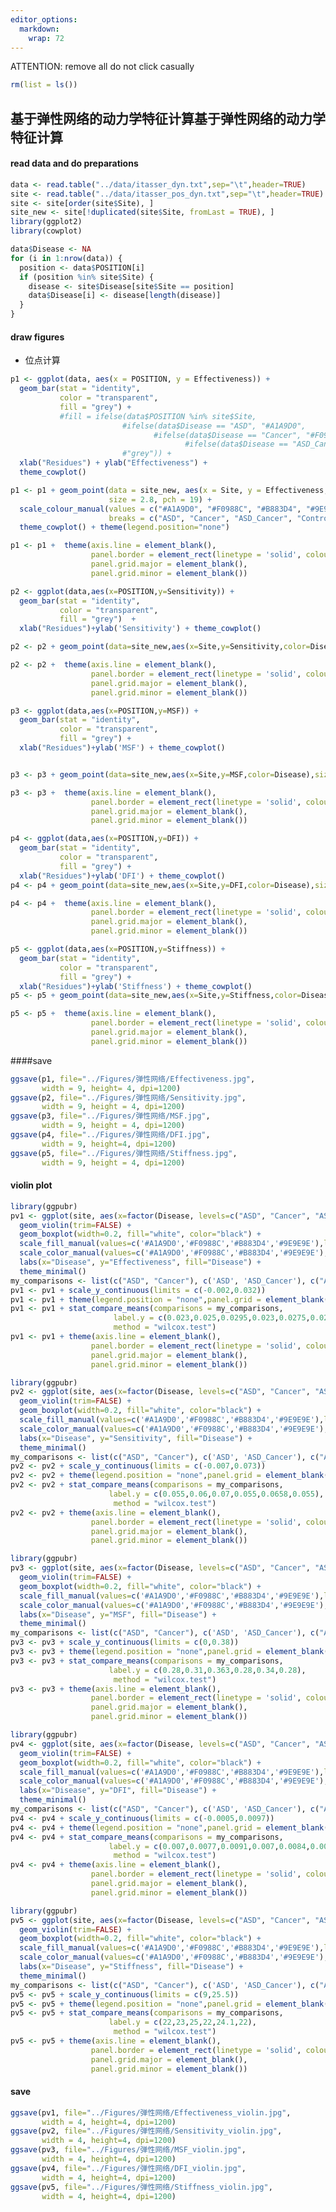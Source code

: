 ---
editor_options: 
  markdown: 
    wrap: 72
---

ATTENTION: remove all
do not click casually
```{r}
rm(list = ls())
```

## 基于弹性网络的动力学特征计算基于弹性网络的动力学特征计算

#### read data and do preparations
```{r}
data <- read.table("../data/itasser_dyn.txt",sep="\t",header=TRUE)
site <- read.table("../data/itasser_pos_dyn.txt",sep="\t",header=TRUE) 
site <- site[order(site$Site), ]
site_new <- site[!duplicated(site$Site, fromLast = TRUE), ]
library(ggplot2)
library(cowplot) 
```

```{r}
data$Disease <- NA
for (i in 1:nrow(data)) {
  position <- data$POSITION[i]
  if (position %in% site$Site) {
    disease <- site$Disease[site$Site == position]
    data$Disease[i] <- disease[length(disease)]
  }
}
```

#### draw figures

- 位点计算
```{r}
p1 <- ggplot(data, aes(x = POSITION, y = Effectiveness)) + 
  geom_bar(stat = "identity", 
           color = "transparent",
           fill = "grey") +
           #fill = ifelse(data$POSITION %in% site$Site, 
                         #ifelse(data$Disease == "ASD", "#A1A9D0",
                                #ifelse(data$Disease == "Cancer", "#F0988C",
                                       #ifelse(data$Disease == "ASD_Cancer", "#B883D4", "#9E9E9E"))),
                         #"grey")) +
  xlab("Residues") + ylab("Effectiveness") + 
  theme_cowplot()

p1 <- p1 + geom_point(data = site_new, aes(x = Site, y = Effectiveness, color = Disease), 
                      size = 2.8, pch = 19) + 
  scale_colour_manual(values = c("#A1A9D0", "#F0988C", "#B883D4", "#9E9E9E"), 
                      breaks = c("ASD", "Cancer", "ASD_Cancer", "Control")) + 
  theme_cowplot() + theme(legend.position="none")

p1 <- p1 +  theme(axis.line = element_blank(),
                  panel.border = element_rect(linetype = 'solid', colour = 'black',fill = NA,size = 0.7),
                  panel.grid.major = element_blank(),
                  panel.grid.minor = element_blank())

```

```{r}
p2 <- ggplot(data,aes(x=POSITION,y=Sensitivity)) + 
  geom_bar(stat = "identity", 
           color = "transparent", 
           fill = "grey")  +
  xlab("Residues")+ylab('Sensitivity') + theme_cowplot()

p2 <- p2 + geom_point(data=site_new,aes(x=Site,y=Sensitivity,color=Disease),size=2.8,pch=19) + scale_colour_manual(values=c('#A1A9D0','#F0988C','#B883D4','#9E9E9E'),breaks = c("ASD", "Cancer", "ASD_Cancer", "Control"))+ theme_cowplot() +  theme(legend.position="none")

p2 <- p2 +  theme(axis.line = element_blank(),
                  panel.border = element_rect(linetype = 'solid', colour = 'black',fill = NA,size = 0.7),
                  panel.grid.major = element_blank(),
                  panel.grid.minor = element_blank())
```

```{r}
p3 <- ggplot(data,aes(x=POSITION,y=MSF)) + 
  geom_bar(stat = "identity", 
           color = "transparent", 
           fill = "grey") +
  xlab("Residues")+ylab('MSF') + theme_cowplot()


p3 <- p3 + geom_point(data=site_new,aes(x=Site,y=MSF,color=Disease),size=2.8,pch=19) + scale_colour_manual(values=c('#A1A9D0','#F0988C','#B883D4','#9E9E9E'),breaks = c("ASD", "Cancer", "ASD_Cancer", "Control"))+ theme_cowplot() + theme(legend.position="none")+ theme(legend.position="none")

p3 <- p3 +  theme(axis.line = element_blank(),
                  panel.border = element_rect(linetype = 'solid', colour = 'black',fill = NA,size = 0.7),
                  panel.grid.major = element_blank(),
                  panel.grid.minor = element_blank())
```

```{r}
p4 <- ggplot(data,aes(x=POSITION,y=DFI)) + 
  geom_bar(stat = "identity", 
           color = "transparent", 
           fill = "grey") +
  xlab("Residues")+ylab('DFI') + theme_cowplot()
p4 <- p4 + geom_point(data=site_new,aes(x=Site,y=DFI,color=Disease),size=2.8,pch=19) + scale_colour_manual(values=c('#A1A9D0','#F0988C','#B883D4','#9E9E9E'),breaks = c("ASD", "Cancer", "ASD_Cancer", "Control"))+ theme_cowplot()+ theme(legend.position="none")

p4 <- p4 +  theme(axis.line = element_blank(),
                  panel.border = element_rect(linetype = 'solid', colour = 'black',fill = NA,size = 0.7),
                  panel.grid.major = element_blank(),
                  panel.grid.minor = element_blank())
```

```{r}
p5 <- ggplot(data,aes(x=POSITION,y=Stiffness)) + 
  geom_bar(stat = "identity", 
           color = "transparent", 
           fill = "grey") +
  xlab("Residues")+ylab('Stiffness') + theme_cowplot()
p5 <- p5 + geom_point(data=site_new,aes(x=Site,y=Stiffness,color=Disease),size=2.8,pch=19) + scale_colour_manual(values=c('#A1A9D0','#F0988C','#B883D4','#9E9E9E'),breaks = c("ASD", "Cancer", "ASD_Cancer", "Control"))+ theme_cowplot()+ theme(legend.position="none")

p5 <- p5 +  theme(axis.line = element_blank(),
                  panel.border = element_rect(linetype = 'solid', colour = 'black',fill = NA,size = 0.7),
                  panel.grid.major = element_blank(),
                  panel.grid.minor = element_blank())
```

####save
```{r}
ggsave(p1, file="../Figures/弹性网络/Effectiveness.jpg", 
       width = 9, height= 4, dpi=1200)
ggsave(p2, file="../Figures/弹性网络/Sensitivity.jpg", 
       width = 9, height = 4, dpi=1200)
ggsave(p3, file="../Figures/弹性网络/MSF.jpg", 
       width = 9, height = 4, dpi=1200)
ggsave(p4, file="../Figures/弹性网络/DFI.jpg", 
       width = 9, height=4, dpi=1200)
ggsave(p5, file="../Figures/弹性网络/Stiffness.jpg", 
       width = 9, height = 4, dpi=1200)
```

#### violin plot
```{r}
library(ggpubr)
pv1 <- ggplot(site, aes(x=factor(Disease, levels=c("ASD", "Cancer", "ASD_Cancer", "Control")), y=Effectiveness, fill = Disease, color = Disease)) +
  geom_violin(trim=FALSE) +
  geom_boxplot(width=0.2, fill="white", color="black") +
  scale_fill_manual(values=c('#A1A9D0','#F0988C','#B883D4','#9E9E9E'),limits=c("ASD", "Cancer", 'ASD_Cancer', 'Control')) +
  scale_color_manual(values=c('#A1A9D0','#F0988C','#B883D4','#9E9E9E'),limits=c("ASD", "Cancer", 'ASD_Cancer', 'Control')) +
  labs(x="Disease", y="Effectiveness", fill="Disease") +
  theme_minimal()
my_comparisons <- list(c("ASD", "Cancer"), c('ASD', 'ASD_Cancer'), c("ASD", "Control"), c( 'Cancer','ASD_Cancer'), c('Cancer', 'Control'), c('ASD_Cancer','Control'))
pv1 <- pv1 + scale_y_continuous(limits = c(-0.002,0.032))
pv1 <- pv1 + theme(legend.position = "none",panel.grid = element_blank())
pv1 <- pv1 + stat_compare_means(comparisons = my_comparisons,
                       label.y = c(0.023,0.025,0.0295,0.023,0.0275,0.023),
                       method = "wilcox.test")
pv1 <- pv1 + theme(axis.line = element_blank(),
                  panel.border = element_rect(linetype = 'solid', colour = 'black',fill = NA,size = 0.7),
                  panel.grid.major = element_blank(),
                  panel.grid.minor = element_blank())
```

```{r}
library(ggpubr)
pv2 <- ggplot(site, aes(x=factor(Disease, levels=c("ASD", "Cancer", "ASD_Cancer", "Control")), y = Sensitivity, fill = Disease, color = Disease)) +
  geom_violin(trim=FALSE) +
  geom_boxplot(width=0.2, fill="white", color="black") +
  scale_fill_manual(values=c('#A1A9D0','#F0988C','#B883D4','#9E9E9E'),limits=c("ASD", "Cancer", 'ASD_Cancer', 'Control')) +
  scale_color_manual(values=c('#A1A9D0','#F0988C','#B883D4','#9E9E9E'),limits=c("ASD", "Cancer", 'ASD_Cancer', 'Control')) +
  labs(x="Disease", y="Sensitivity", fill="Disease") +
  theme_minimal()
my_comparisons <- list(c("ASD", "Cancer"), c('ASD', 'ASD_Cancer'), c("ASD", "Control"), c( 'Cancer','ASD_Cancer'), c('Cancer', 'Control'), c('ASD_Cancer','Control'))
pv2 <- pv2 + scale_y_continuous(limits = c(-0.007,0.073))
pv2 <- pv2 + theme(legend.position = "none",panel.grid = element_blank())
pv2 <- pv2 + stat_compare_means(comparisons = my_comparisons,
                      label.y = c(0.055,0.06,0.07,0.055,0.0658,0.055),
                       method = "wilcox.test")
pv2 <- pv2 + theme(axis.line = element_blank(),
                  panel.border = element_rect(linetype = 'solid', colour = 'black',fill = NA,size = 0.7),
                  panel.grid.major = element_blank(),
                  panel.grid.minor = element_blank())
```

```{r}
library(ggpubr)
pv3 <- ggplot(site, aes(x=factor(Disease, levels=c("ASD", "Cancer", "ASD_Cancer", "Control")), y = MSF, fill = Disease, color = Disease)) +
  geom_violin(trim=FALSE) +
  geom_boxplot(width=0.2, fill="white", color="black") +
  scale_fill_manual(values=c('#A1A9D0','#F0988C','#B883D4','#9E9E9E'),limits=c("ASD", "Cancer", 'ASD_Cancer', 'Control')) +
  scale_color_manual(values=c('#A1A9D0','#F0988C','#B883D4','#9E9E9E'),limits=c("ASD", "Cancer", 'ASD_Cancer', 'Control')) +
  labs(x="Disease", y="MSF", fill="Disease") +
  theme_minimal()
my_comparisons <- list(c("ASD", "Cancer"), c('ASD', 'ASD_Cancer'), c("ASD", "Control"), c( 'Cancer','ASD_Cancer'), c('Cancer', 'Control'), c('ASD_Cancer','Control'))
pv3 <- pv3 + scale_y_continuous(limits = c(0,0.38))
pv3 <- pv3 + theme(legend.position = "none",panel.grid = element_blank())
pv3 <- pv3 + stat_compare_means(comparisons = my_comparisons,
                      label.y = c(0.28,0.31,0.363,0.28,0.34,0.28),
                       method = "wilcox.test")
pv3 <- pv3 + theme(axis.line = element_blank(),
                  panel.border = element_rect(linetype = 'solid', colour = 'black',fill = NA,size = 0.7),
                  panel.grid.major = element_blank(),
                  panel.grid.minor = element_blank())
```

```{r}
library(ggpubr)
pv4 <- ggplot(site, aes(x=factor(Disease, levels=c("ASD", "Cancer", "ASD_Cancer", "Control")), y = DFI, fill = Disease, color = Disease)) +
  geom_violin(trim=FALSE) +
  geom_boxplot(width=0.2, fill="white", color="black") +
  scale_fill_manual(values=c('#A1A9D0','#F0988C','#B883D4','#9E9E9E'),limits=c("ASD", "Cancer", 'ASD_Cancer', 'Control')) +
  scale_color_manual(values=c('#A1A9D0','#F0988C','#B883D4','#9E9E9E'),limits=c("ASD", "Cancer", 'ASD_Cancer', 'Control')) +
  labs(x="Disease", y="DFI", fill="Disease") +
  theme_minimal()
my_comparisons <- list(c("ASD", "Cancer"), c('ASD', 'ASD_Cancer'), c("ASD", "Control"), c( 'Cancer','ASD_Cancer'), c('Cancer', 'Control'), c('ASD_Cancer','Control'))
pv4 <- pv4 + scale_y_continuous(limits = c(-0.0005,0.0097))
pv4 <- pv4 + theme(legend.position = "none",panel.grid = element_blank())
pv4 <- pv4 + stat_compare_means(comparisons = my_comparisons,
                      label.y = c(0.007,0.0077,0.0091,0.007,0.0084,0.007),
                       method = "wilcox.test")
pv4 <- pv4 + theme(axis.line = element_blank(),
                  panel.border = element_rect(linetype = 'solid', colour = 'black',fill = NA,size = 0.7),
                  panel.grid.major = element_blank(),
                  panel.grid.minor = element_blank())
```

```{r}
library(ggpubr)
pv5 <- ggplot(site, aes(x=factor(Disease, levels=c("ASD", "Cancer", "ASD_Cancer", "Control")), y = Stiffness, fill = Disease, color = Disease)) +
  geom_violin(trim=FALSE) +
  geom_boxplot(width=0.2, fill="white", color="black") +
  scale_fill_manual(values=c('#A1A9D0','#F0988C','#B883D4','#9E9E9E'),limits=c("ASD", "Cancer", 'ASD_Cancer', 'Control')) +
  scale_color_manual(values=c('#A1A9D0','#F0988C','#B883D4','#9E9E9E'),limits=c("ASD", "Cancer", 'ASD_Cancer', 'Control')) +
  labs(x="Disease", y="Stiffness", fill="Disease") +
  theme_minimal()
my_comparisons <- list(c("ASD", "Cancer"), c('ASD', 'ASD_Cancer'), c("ASD", "Control"), c( 'Cancer','ASD_Cancer'), c('Cancer', 'Control'), c('ASD_Cancer','Control'))
pv5 <- pv5 + scale_y_continuous(limits = c(9,25.5))
pv5 <- pv5 + theme(legend.position = "none",panel.grid = element_blank())
pv5 <- pv5 + stat_compare_means(comparisons = my_comparisons,
                      label.y = c(22,23,25,22,24.1,22),
                       method = "wilcox.test")
pv5 <- pv5 + theme(axis.line = element_blank(),
                  panel.border = element_rect(linetype = 'solid', colour = 'black',fill = NA,size = 0.7),
                  panel.grid.major = element_blank(),
                  panel.grid.minor = element_blank())
```

#### save
```{r}
ggsave(pv1, file="../Figures/弹性网络/Effectiveness_violin.jpg", 
       width = 4, height=4, dpi=1200)
ggsave(pv2, file="../Figures/弹性网络/Sensitivity_violin.jpg", 
       width = 4, height=4, dpi=1200)
ggsave(pv3, file="../Figures/弹性网络/MSF_violin.jpg", 
       width = 4, height=4, dpi=1200)
ggsave(pv4, file="../Figures/弹性网络/DFI_violin.jpg", 
       width = 4, height=4, dpi=1200)
ggsave(pv5, file="../Figures/弹性网络/Stiffness_violin.jpg", 
       width = 4, height=4, dpi=1200)

```